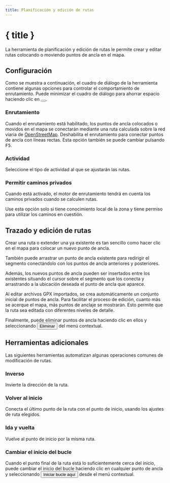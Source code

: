```yaml
---
title: Planificación y edición de rutas
---
```


<script>
</script>

# <Pencil size="24" class="inline-block" style="margin-bottom: 5px" /> { title }

La herramienta de planificación y edición de rutas le permite crear y editar rutas colocando o moviendo puntos de ancla en el mapa.

## Configuración

Como se muestra a continuación, el cuadro de diálogo de la herramienta contiene algunas opciones para controlar el comportamiento de enrutamiento.
Puede minimizar el cuadro de diálogo para ahorrar espacio haciendo clic en <button><SquareArrowUpLeft size="16" class="inline-block" style="margin-bottom: 2px" /></button>.

<div class="flex flex-row justify-center">
    <Routing minimizable={false} class="text-foreground p-3 border rounded-md shadow-lg" />
</div>

### <Route size="16" class="inline-block" style="margin-bottom: 2px" /> Enrutamiento

Cuando el enrutamiento está habilitado, los puntos de ancla colocados o movidos en el mapa se conectarán mediante una ruta calculada sobre la red viaria de <a href="https://www.openstreetmap.org" target="_blank">OpenStreetMap</a>.
Deshabilita el enrutamiento para conectar puntos de ancla con líneas rectas.
Esta opción también se puede cambiar pulsando <kbd>F5</kbd>.

### <Bike size="16" class="inline-block" style="margin-bottom: 2px" /> Actividad

Seleccione el tipo de actividad al que se ajustarán las rutas.

### <TriangleAlert size="16" class="inline-block" style="margin-bottom: 2px" /> Permitir caminos privados

Cuando está activado, el motor de enrutamiento tendrá en cuenta los caminos privados cuando se calculen rutas.

<DocsNote type="warning">

Use esta opción solo si tiene conocimiento local de la zona y tiene permiso para utilizar los caminos en cuestión.

</DocsNote>

## Trazado y edición de rutas

Crear una ruta o extender una ya existente es tan sencillo como hacer clic en el mapa para colocar un nuevo punto de ancla.

También puede arrastrar un punto de ancla existente para redirigir el segmento conectándolo con los puntos de ancla anteriores y posteriores.

Además, los nuevos puntos de ancla pueden ser insertados entre los existentes situando el cursor sobre el segmento que los conecta y arrastrando a la ubicación deseada el punto de ancla que aparece.

<DocsNote>

Al editar archivos GPX importados, se crea automáticamente un conjunto inicial de puntos de ancla.
Para facilitar el proceso de edición, cuanto más se acerque el mapa, más puntos de anclaje se mostrarán.
Esto permite que la ruta sea editada con diferentes niveles de detalle.

</DocsNote>

Finalmente, puede eliminar puntos de ancla haciendo clic en ellos y seleccionando <button><Trash2 size="16" class="inline-block" style="margin-bottom: 4px" /> Eliminar</button> del menú contextual.

<DocsImage src={routingScreenshot} alt="Los puntos de ancla le permiten editar una ruta fácilmente." />

## Herramientas adicionales

Las siguientes herramientas automatizan algunas operaciones comunes de modificación de rutas.

### <ArrowRightLeft size="16" class="inline-block" style="margin-bottom: 2px" /> Inverso

Invierte la dirección de la ruta.

### <Home size="16" class="inline-block" style="margin-bottom: 2px" /> Volver al inicio

Conecta el último punto de la ruta con el punto de inicio, usando los ajustes de ruta elegidos.

### <Repeat size="16" class="inline-block" style="margin-bottom: 2px" /> Ida y vuelta

Vuelve al punto de inicio por la misma ruta.

### <CirclePlay size="16" class="inline-block" style="margin-bottom: 2px" /> Cambiar el inicio del bucle

Cuando el punto final de la ruta está lo suficientemente cerca del inicio, puede cambiar el inicio del bucle haciendo clic en cualquier punto de ancla y seleccionando <button><CirclePlay size="16" class="inline-block" style="margin-bottom: 2px" /> Iniciar bucle aquí</button> desde el menú contextual.
